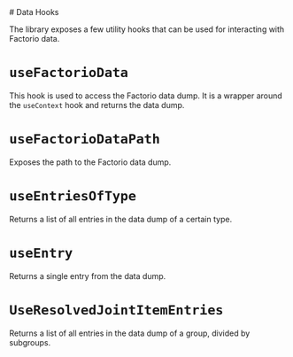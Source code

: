 
<Meta  title="Documentation/Data Hooks" />
# Data Hooks

The library exposes a few utility hooks that can be used for interacting with Factorio data.

# `useFactorioData`

This hook is used to access the Factorio data dump. It is a wrapper around the `useContext` hook and returns the data dump.

<Source of={DataHooksStories.LoadingFactorioData} />
<Story of={DataHooksStories.LoadingFactorioData} />

# `useFactorioDataPath`

Exposes the path to the Factorio data dump.

<Source of={DataHooksStories.LoadingFactorioDataPath} />
<Story of={DataHooksStories.LoadingFactorioDataPath} />

# `useEntriesOfType`

Returns a list of all entries in the data dump of a certain type.

<Source of={DataHooksStories.UseEntriesOfType} />
<Story of={DataHooksStories.UseEntriesOfType} />

# `useEntry`

Returns a single entry from the data dump.

<Source of={DataHooksStories.UseEntry} />
<Story of={DataHooksStories.UseEntry} />

# `UseResolvedJointItemEntries`

Returns a list of all entries in the data dump of a group, divided by subgroups.

<Source of={DataHooksStories.UseResolvedJointItemEntries} />
<Story of={DataHooksStories.UseResolvedJointItemEntries} />